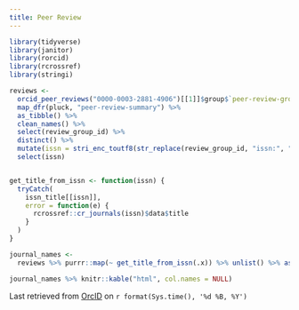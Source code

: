 ```yaml
---
title: Peer Review
---
```


```r
library(tidyverse)
library(janitor)
library(rorcid)
library(rcrossref)
library(stringi)

reviews <-
  orcid_peer_reviews("0000-0003-2881-4906")[[1]]$group$`peer-review-group` %>%
  map_dfr(pluck, "peer-review-summary") %>%
  as_tibble() %>%
  clean_names() %>%
  select(review_group_id) %>%
  distinct() %>%
  mutate(issn = stri_enc_toutf8(str_replace(review_group_id, "issn:", ""))) %>%
  select(issn)


get_title_from_issn <- function(issn) {
  tryCatch(
    issn_title[[issn]],
    error = function(e) {
      rcrossref::cr_journals(issn)$data$title
    }
  )
}

journal_names <-
  reviews %>% purrr::map(~ get_title_from_issn(.x)) %>% unlist() %>% as_tibble() %>% arrange(value) %>% mutate(value = str_squish(value))

journal_names %>% knitr::kable("html", col.names = NULL)

```
Last retrieved from [OrcID](https://orcid.org/0000-0003-2881-4906) on `r format(Sys.time(), '%d %B, %Y')`